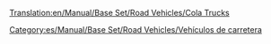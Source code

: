 [[Translation:en/Manual/Base Set/Road Vehicles/Cola Trucks]]

{{es/Manual/Base Set/Road Vehicles/Vehículo de carretera|nombre    = Camión de Cola MightyMover
  |imagen    = en/Manual/Base Set/Road Vehicles/MightyMover Cola.png
  |precio    = 9.594 € (4.797 £)
  |velocidad = 48 km/h (30 mph)
  |coste     = 842 € (421 £)
  |diseño    = 1936
  |duración  = 15
  |capacidad = 17.000 litros de cola
}}
{{es/Manual/Base Set/Road Vehicles/Vehículo de carretera|nombre    = Camión de Cola Powernaught
  |imagen    = en/Manual/Base Set/Road Vehicles/Powernaught Cola.png
  |precio    = 12.054 € (6.027 £)
  |velocidad = 88 km/h (55 mph)
  |coste     = 2.640 € (787 £)
  |diseño    = 1975
  |duración  = 15
  |capacidad = 19.000 litros de cola
}}
{{es/Manual/Base Set/Road Vehicles/Vehículo de carretera|nombre    = Camión de Cola Wizzow
  |imagen    = en/Manual/Base Set/Road Vehicles/Wizzow Cola.png
  |precio    = 12.874 € (6.437 £)
  |velocidad = 112 km/h (70 mph)
  |coste     = 2.640 € (1.125 £)
  |diseño    = 2012
  |duración  = 15
  |capacidad = 22.000 litros de cola
}}


[[Category:es/Manual/Base Set/Road Vehicles/Vehículos de carretera]]